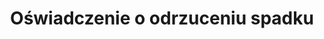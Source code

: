 ---
slug: oswiadczenie-o-odrzuceniu-spadku
title: Oświadczenie o odrzuceniu spadku
categories: [rodzina]
priceId: price_1Nl9urDqWXJnMCTY7AEAWdHI
---